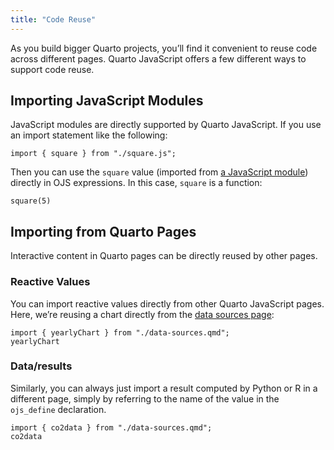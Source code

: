 ```yaml
---
title: "Code Reuse"
---
```


As you build bigger Quarto projects, you'll find it convenient to reuse code across different pages.
Quarto JavaScript offers a few different ways to support code reuse.

## Importing JavaScript Modules

JavaScript modules are directly supported by Quarto JavaScript. If you use an import statement like the following:

```ojs
import { square } from "./square.js";
```

Then you can use the `square` value (imported from [a JavaScript module](square.js)) directly in OJS expressions. In this case, `square` is a function:

```ojs
square(5)
```

## Importing from Quarto Pages

Interactive content in Quarto pages can be directly reused by other pages.

### Reactive Values

You can import reactive values directly from other Quarto JavaScript pages. Here, we're reusing a chart directly from the [data sources page](data-sources.qmd):

```ojs
import { yearlyChart } from "./data-sources.qmd";
yearlyChart
```

### Data/results

Similarly, you can always just import a result computed by Python or R in a different page, simply by referring to the name of the value in the `ojs_define` declaration. 

```ojs
import { co2data } from "./data-sources.qmd";
co2data
```
